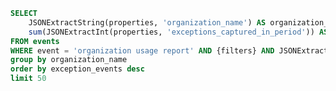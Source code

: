 ```sql
SELECT
    JSONExtractString(properties, 'organization_name') AS organization_name,
    sum(JSONExtractInt(properties, 'exceptions_captured_in_period')) AS exception_events
FROM events
WHERE event = 'organization usage report' AND {filters} AND JSONExtractInt(properties, 'exceptions_captured_in_period') > 0
group by organization_name
order by exception_events desc
limit 50
```